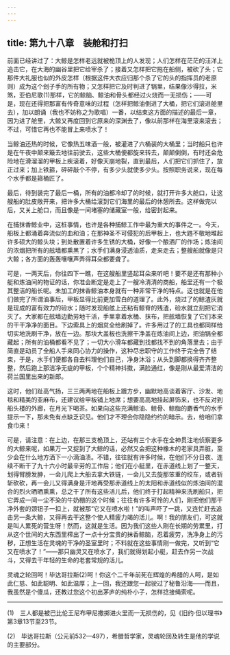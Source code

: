 ```yaml
---
---
---
```

title: 第九十八章　装舱和打扫
---






前面已经讲过了：大鲸是怎样老远就被桅顶上的人发现；人们怎样在茫茫的汪洋上追击它，在大海的幽谷里把它给宰杀了；接着又怎样把它拖在船侧，被砍了头；它那件大礼服也似的外皮怎样（根据这件大衣应归那个杀了它的头的指挥员的老原则）成为这个刽子手的所有物；又怎样把它及时判进了锅里，结果像沙得拉，米煞，亚伯尼歌(1)那样，它的鲸脑、鲸油和骨头都经过火烧而一无损伤；——可是，现在还得把那富有传奇意味的过程（怎样把鲸油倒进了大桶，把它们滚进舱里去），加以朗诵（我也不妨称之为歌唱）一番，以结束这方面的描述的最后一章，因为进了舱里，大鲸又再度回到它原来的深渊去了，像以前那样在海里滚来滚去；不过，可惜它再也不能冒上来喷水了！

当鲸油还热的时候，它像热五味酒一般，被灌进了六桶装的大桶里；当时船只也许是在午夜中颠来簸去地往前驶去，这些大桶便都旋来转去，颠颠倒倒，有时还会危险地在滑溜溜的甲板上疾滚着，好像天崩地裂，直到最后，人们把它们抓住了，放正过来；加上铁箍，砰砰敲个不停，有多少头就使多少头。按照职务说来，现在每个水手都是箍桶匠了。

最后，待到装完了最后一桶，所有的油都冷却了的时候，就打开许多大舱口，让这艘船的肚皮敞开来，把许多大桶给滚到它们海里的最后的休憩所去。这样做完以后，又关上舱口，而且像是一间堵塞的储藏室一般，给密封起来。

在捕抹香鲸业中，这桩事情，也许是各种捕鲸工作中最为重大的事件之一。今天，船板上都涌着奔流似的血和油；在那神圣不可侵犯的后甲板上，也大韪不敬地堆起许多硕大的鲸头块；到处散置着许多生锈的大桶，好像一个酿酒厂的作场；炼油间的浓烟把所有的舷墙都熏黑了；水手们满身浸透油质，走来走去；整艘船就像是只大鲸；各方面的轰轰嚷嚷声弄得耳朵都要聋了。

可是，一两天后，你往四下一瞧，在这艘船里竖起耳朵来听吧！要不是还有那种小艇和炼油间的物证的话，你准会断定是走上了一艘冷清清的商船，船里还有一个极其整洁的船长呢。未加工的抹香鲸油本身就有一种非常干净的特点。这也就是在他们做完了所谓油事后，甲板显得比前更加雪白的道理了。此外，烧过了的鲸渣灰就是现成的富有效力的硷水；随时发现船舷上还粘有鲸脊的残渣，硷水就立刻把它消灭了。大家都在舷墙边勤劳地干活，手里拿着水桶、抹布，把舷墙恢复了它们本来的干干净净的面目。下边索具上的烟炱全给刷掉了。许多用过了的工具也都同样给切实地洗刷干净，放在一边。那块大盖板也洗擦干净盖在炼油间上边，把油锅全都藏起；所有的油桶都看不见了；一切大小滑车都藏到找都找不到的角落里去；由于简直是动员了全船人手来同心协力的操作，这种尽忠职守的工作终于完全告了结束，于是，水手们便都各自去料理他们自己，净身沐浴；从头到脚都换得齐齐整整，然后跑上那洁净无疵的甲板，个个精神抖擞，满脸通红，像是刚从最爱清洁的荷兰国里出来的新郎。

这时，他们趾高气扬，三三两两地在船板上踱方步，幽默地高谈着客厅、沙发、地毯和精美的亚麻布，还建议给甲板铺上地席；想要高高地挂起屏饰来，也不反对到船头楼的外廊，在月光下喝茶。如果向这些充满鲸油、鲸骨、鲸脂的麝香气的水手提示一下，那未免有点缺乏识见。他们才不理会你隐隐约约的暗示。去，给咱们拿食巾来！

可是，请注意：在上边，在那三支桅顶上，还站有三个水手在全神贯注地侦察更多的大鲸来呢，如果万一又捉到了大鲸的话，必然又会把这种橡木的老家具弄脏，至少会在什么地方洒下一小滴油渍。不错，往往就有许多时候，在他们不分日夜、连续不断干了九十六小时最辛劳的工作后；他们在小艇里，在赤道线上划了一整天，划得臂膀发肿，一会儿爬上大船去拿大铁链，一会儿又去旋那笨重的绞车，或者斩斩砍砍，再一会儿又得满身是汗地再受那赤道线上的太阳和赤道线似的炼油间的混合的烈火晒晒熏熏，总之干了所有这些活儿后，他们终于打起精神来洗刷船只，把它弄成一间一尘不染的牛奶棚的这个时候；往往有许多可怜的人们，刚把他们那干净外套的颈钮子一扣上，就被那“它又在喷水啦！”的叫声吓了一跳，又连忙赶去追击另一条大鲸，又得再去干这整个使人精疲力竭的活儿。啊！我的朋友们，可这就是叫人累死的营生呀！然而，这就是生活。因为我们这些人刚在长期的劳累里，打从这个世间的大东西里榨出了一点十分宝贵的抹香鲸脑，忍着疲劳，洗净身上的污秽，正想生活在灵魂的干净的圣室里时；不料就在这些事情刚一做完，又听到“它又在喷水了！”——那只幽灵又在喷水了，我们就得划起小艇，赶去作另一次战斗，又得去干年轻的生命的老套常规的活儿。

灵魂之轮回呵！毕达哥拉斯(2)呵！你这个二千年前死在辉煌的希腊的人呵，是如此仁慈、如此聪明、如此温厚；上一回，我还跟您一起驶过了秘鲁沿海——而且，我虽然是个傻瓜，还教过您这个初出茅庐的纯朴小子，怎样捻接绳索呢。





* * *



(1)　三人都是被巴比伦王尼布甲尼撒掷进火里而一无损伤的，见《旧约·但以理书》第3章13节至23节。

(2)　毕达哥拉斯（公元前532—497），希腊哲学家，灵魂轮回及转生是他的学说的主要部分。